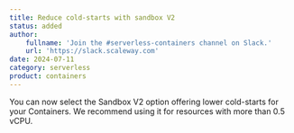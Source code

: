 ```yaml
---
title: Reduce cold-starts with sandbox V2
status: added
author:
    fullname: 'Join the #serverless-containers channel on Slack.'
    url: 'https://slack.scaleway.com'
date: 2024-07-11
category: serverless
product: containers
---
```


You can now select the Sandbox V2 option offering lower cold-starts for your Containers. We recommend using it for resources with more than 0.5 vCPU.

